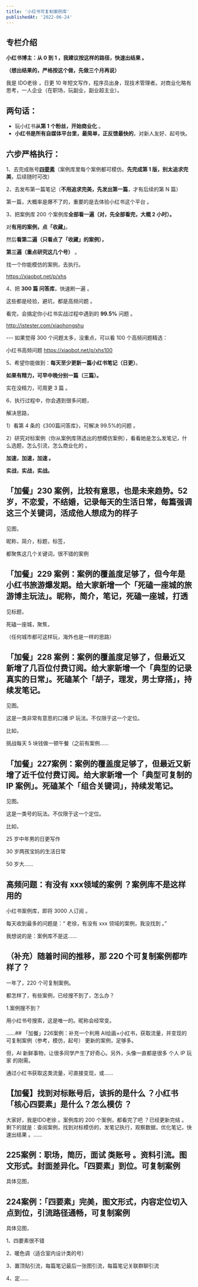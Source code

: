 ```yaml
---
title: '小红书可复制案例库'
publishedAt: '2022-06-24'
---
```


## 专栏介绍

**小红书博主：从 0 到 1 ，我建议按这样的路径，快速出结果 。**

**（想出结果的，严格按这个做，先做三个月再说）**

我是 IDO老徐 ，日更 10 年短文写作，程序员出身，现技术管理者。对商业化略有思考，一人企业（在职场，玩副业，副业超主业）。


## 两句话：

* 玩小红书**从第 1 个粉丝，开始商业化** 。
* **小红书是所有自媒体平台里，最简单，正反馈最快的**，对新人友好、起号快。

## 六步严格执行：

1、去完成账号[**四要素**](https://xiaobot.net/post/086d80ba-e3b6-49f9-bf58-03a61555f26d)（案例库里每个案例都可模仿。**先完成第 1 版，别太追求完美**，后续随时可改）

2、去发布第一篇笔记（**不用追求完美，先发出第一篇**，才有后续的第 N 篇）

第一篇，大概率是爆不了的，重要的是去体验小红书这个平台 。

3、把案例库 200 个案例库**全部看一遍（对，先全部看完，大概 2 小时）。**

对**有用的案例，点「收藏」**。

然后**看第二遍（只看点了「收藏」的案例），**

**第三遍（重点研究这几个号）** 。

找一个你能模仿的案例，去执行。

https://xiaobot.net/p/xhs

4、把 **300 篇 问答库**，快速刷一遍 。

这些都是经验，避坑，都是高频问题 。

看完，会搞定你小红书实战过程中遇到的 **99.5%** 问题 。

http://istester.com/xiaohongshu

--- 如果觉得 300 个问题太多，没重点，可以看 100 个高频问题精选：

小红书高频问题 https://xiaobot.net/p/xhs100

5、希望你能做到：**每天至少更新一篇小红书笔记（日更）**。

**如果有精力，可早中晚分别一篇（三篇）。**

实在没精力，可周更 3 篇 。

6、执行过程中，你会遇到很多问题，

解决思路，

1）看第 4 条的《300篇问答库》，可解决 99.5%的问题 。

2）研究对标案例（你从案例库筛选出的想模仿案例），看看她是怎么发笔记，什么选题，怎么引流，怎么商业化的 。

**加速，加速，加速 。**

**实战，实战，实战。**


## 「加餐」230 案例，比较有意思，也是未来趋势。52 岁，不恋爱，不结婚，记录每天的生活日常，每篇强调这三个关键词，活成他人想成为的样子
见图，

昵称，简介，标题，标签，

都聚焦这几个关键词，很不错的案例

## 「加餐」229 案例：案例的覆盖度足够了，但今年是小红书旅游爆发期。给大家新增一个「死磕一座城的旅游博主玩法」。昵称，简介，笔记，死磕一座城，打透
见标题，

死磕一座城，聚焦，

（任何城市都可这样玩，海外也是一样的思路）

## 「加餐」228 案例：案例的覆盖度足够了，但最近又新增了几百位付费订阅。给大家新增一个「典型的记录真实的日常」。死磕某个「胡子，理发，男士穿搭」，持续发笔记。
见图。

这是一类非常有意思的口播 IP 玩法。不仅限于这一个定位。

比如，

挑战每天 5 块钱做一顿午餐（之前有案例......

## 「加餐」227案例：案例的覆盖度足够了，但最近又新增了近千位付费订阅。给大家新增一个「典型可复制的 IP 案例」。死磕某个「组合关键词」，持续发笔记。
见图。

这是一类号的玩法。不仅限于这一个定位。

比如，

25 岁中年男的日更写作

30 岁两孩宝妈的生活日常

50 岁大......

## 高频问题：有没有 xxx领域的案例 ？案例库不是这样用的
小红书案例库，即将 3000 人订阅 。

每天收到最多的问题是：“ 老徐，有没有 xxx 领域的案例，我没找到 。”

我想说的是：案例库不是这......

## （补充）随着时间的推移，那 220 个可复制案例都咋样了？
一年了，220 个可复制案例。

都怎样了，有些案例，已经搜不到了，怎么办？

1.案例搜不到？

用小红书号搜索，这是唯一的。昵称会经常变。

......## 「加餐」226案例：补充一个利用 AI绘画+小红书，获取流量，并变现的可复制案例（参考，模仿，起号）
更新的案例，足够多。

但，AI 新鲜事物，让很多同学产生了好奇心。另外，头像一直都是很多 个人 IP 玩家 的刚需。

通过小红书获取这类流量，可直接变现，或......

## 【加餐】找到对标账号后，该拆的是什么 ？小红书「核心四要素」是什么？怎么模仿 ？
大家好，我是IDO老徐 。案例库的 200 个案例，都看完了吧 ？已经更新完结 。剩下的就是：查阅案例，找到对标模仿的，发笔记执行，观察数据，优化笔记，快速出结果 。......

## 225案例：职场，简历，面试 类账号 。资料引流。图文形式。封面差异化。「四要素」到位。可复制案例
具体见图，

## 224案例：「四要素」完美，图文形式，内容定位切入点到位，引流路径通畅，可复制案例
具体见图，

1、四要素很不错

2、暖色调（适合室内设计类的号）

3、置顶贴引流，每篇笔记最后一张图引流，每篇笔记关联群聊引流

4、定......

